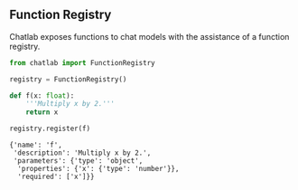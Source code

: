 ## Function Registry

Chatlab exposes functions to chat models with the assistance of a function registry.


```python cell count=1
from chatlab import FunctionRegistry

registry = FunctionRegistry()
```

```python cell count=2
def f(x: float):
    '''Multiply x by 2.'''
    return x

registry.register(f)
```

```output
{'name': 'f',
 'description': 'Multiply x by 2.',
 'parameters': {'type': 'object',
  'properties': {'x': {'type': 'number'}},
  'required': ['x']}}
```
